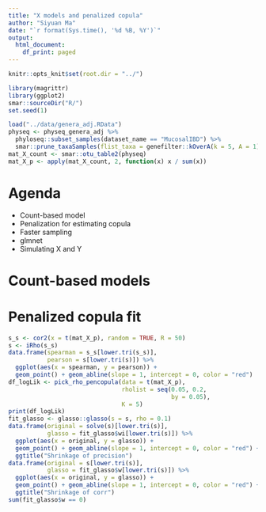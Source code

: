 ```yaml
---
title: "X models and penalized copula"
author: "Siyuan Ma"
date: "`r format(Sys.time(), '%d %B, %Y')`"
output:
  html_document:
    df_print: paged
---
```

```r
knitr::opts_knit$set(root.dir = "../")
```

```r
library(magrittr)
library(ggplot2)
smar::sourceDir("R/")
set.seed(1)
```

```r
load("../data/genera_adj.RData")
physeq <- physeq_genera_adj %>% 
  phyloseq::subset_samples(dataset_name == "MucosalIBD") %>% 
  smar::prune_taxaSamples(flist_taxa = genefilter::kOverA(k = 5, A = 1))
mat_X_count <- smar::otu_table2(physeq)
mat_X_p <- apply(mat_X_count, 2, function(x) x / sum(x))
```

# Agenda

* Count-based model
* Penalization for estimating copula
* Faster sampling
* glmnet
* Simulating X and Y

# Count-based models

# Penalized copula fit
```r
s_s <- cor2(x = t(mat_X_p), random = TRUE, R = 50)
s <- iRho(s_s)
data.frame(spearman = s_s[lower.tri(s_s)], 
           pearson = s[lower.tri(s)]) %>% 
  ggplot(aes(x = spearman, y = pearson)) +
  geom_point() + geom_abline(slope = 1, intercept = 0, color = "red")
df_logLik <- pick_rho_pencopula(data = t(mat_X_p), 
                                rholist = seq(0.05, 0.2, 
                                              by = 0.05),
                                K = 5)
print(df_logLik)
fit_glasso <- glasso::glasso(s = s, rho = 0.1)
data.frame(original = solve(s)[lower.tri(s)], 
           glasso = fit_glasso$wi[lower.tri(s)]) %>% 
  ggplot(aes(x = original, y = glasso)) +
  geom_point() + geom_abline(slope = 1, intercept = 0, color = "red") +
  ggtitle("Shrinkage of precision")
data.frame(original = s[lower.tri(s)], 
           glasso = fit_glasso$w[lower.tri(s)]) %>% 
  ggplot(aes(x = original, y = glasso)) +
  geom_point() + geom_abline(slope = 1, intercept = 0, color = "red") +
  ggtitle("Shrinkage of corr")
sum(fit_glasso$w == 0)
```